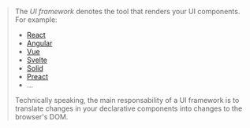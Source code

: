 
<Integration toolTypeName="UI framework" />

> The *UI framework* denotes the tool that renders your UI components. For example:
>  - [React](/react)
>  - [Angular](/angular)
>  - [Vue](/vue)
>  - [Svelte](/svelte)
>  - [Solid](/solid)
>  - [Preact](/preact)
>  - ...
>
> Technically speaking, the main responsability of a UI framework is to translate changes in your declarative components into changes to the browser's DOM.
